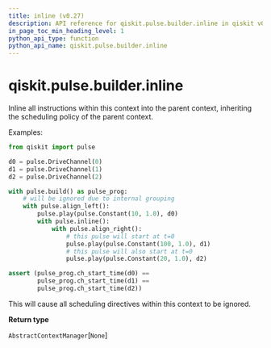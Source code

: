 ```yaml
---
title: inline (v0.27)
description: API reference for qiskit.pulse.builder.inline in qiskit v0.27
in_page_toc_min_heading_level: 1
python_api_type: function
python_api_name: qiskit.pulse.builder.inline
---
```


<span id="qiskit-pulse-builder-inline" />

# qiskit.pulse.builder.inline

<Function id="qiskit.pulse.builder.inline" isDedicatedPage={true} github="https://github.com/qiskit/qiskit/tree/stable/0.17/qiskit/pulse/builder.py" signature="inline()">
  Inline all instructions within this context into the parent context, inheriting the scheduling policy of the parent context.

  Examples:

  ```python
  from qiskit import pulse

  d0 = pulse.DriveChannel(0)
  d1 = pulse.DriveChannel(1)
  d2 = pulse.DriveChannel(2)

  with pulse.build() as pulse_prog:
      # will be ignored due to internal grouping
      with pulse.align_left():
          pulse.play(pulse.Constant(10, 1.0), d0)
          with pulse.inline():
              with pulse.align_right():
                  # this pulse will start at t=0
                  pulse.play(pulse.Constant(100, 1.0), d1)
                  # this pulse will also start at t=0
                  pulse.play(pulse.Constant(20, 1.0), d2)

  assert (pulse_prog.ch_start_time(d0) ==
          pulse_prog.ch_start_time(d1) ==
          pulse_prog.ch_start_time(d2))
  ```

  <Admonition title="Warning" type="caution">
    This will cause all scheduling directives within this context to be ignored.
  </Admonition>

  **Return type**

  `AbstractContextManager`\[`None`]
</Function>

